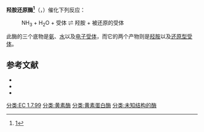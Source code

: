 {{Expand |time=2011-09-15T06:11:38+00:00 }}
{{enzyme
| Name = 羟胺还原酶
| EC_number = 1.7.99.1
| CAS_number = 37256-42-1
| IUBMB_EC_number = 1/7/99/1
| GO_code = 0050418
| image = 
| width = 
| caption = 
}}
'''羟胺还原酶<ref>[http://www.term.gov.cn/pages/homepage/result2.jsp?id=331907&subid=10001798&subject=%E9%85%B6&subsys=%E7%94%9F%E7%89%A9%E5%8C%96%E5%AD%A6%E4%B8%8E%E5%88%86%E5%AD%90%E7%94%9F%E7%89%A9%E5%AD%A6]{{dead link|date=2018年4月 |bot=InternetArchiveBot |fix-attempted=yes }}</ref>'''（{{lang-en|Hydroxylamine reductase}}，{{EC|1.7.1.10}}）催化下列反应：

:NH<sub>3</sub> + H<sub>2</sub>O + 受体 <math>\rightleftharpoons</math> 羟胺 + 被还原的受体

此酶的三个底物是[[氨|氨]]、[[水|水]]以及[[电子受体|电子受体]]，而它的两个产物则是[[羟胺|羟胺]]以及[[还原型受体|还原型受体]]。
==参考文献==
{{reflist}}
* {{cite journal | author = Taniguchi H, Mitsui H, Nakamura K and Egami F | date =  | title = Ann. Acad. Sci. Fenn. Ser. A II 60 (1955) 200 | journal =  | volume =  | pages =  }}
* {{cite journal | author = Walker GC and Nicholas DJD | date = 1961 | title = Hydroxylamine reductase from Pseudomonas aeruginosa | journal = Biochim. Biophys. Acta  | volume = 49 | pages = 361–368 | doi = 10.1016/0006-3002(61)90135-4 | pmid=13782715 | issue = 2}}
* {{cite journal | author = NJ, Ferguson SJ | date = 2002 | title = Cytochrome cd1, reductive activation and kinetic analysis of a multifunctional respiratory enzyme | journal = J. Biol. Chem.  | volume = 277 | pages = 3093–100  | pmid = 11709555 | doi = 10.1074/jbc.M108944200 | last2 = Allen | first2 = JW | last3 = Higham | first3 = CW | last4 = Koppenhofer | first4 = A | last5 = Zajicek | first5 = RS | last6 = Watmough | first6 = NJ | last7 = Ferguson | first7 = SJ | issue = 5 }}
{{含氮供体氧化还原酶}}
[[分类:EC_1.7.99|分类:EC 1.7.99]]
[[分类:黄素酶|分类:黄素酶]]
[[分类:黄素蛋白酶|分类:黄素蛋白酶]]
[[分类:未知结构的酶|分类:未知结构的酶]]